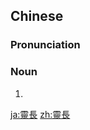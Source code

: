 {{also|灵长}}
==Chinese==
{{zh-forms|s=灵长|lit=intelligent and developed}}

===Pronunciation===
{{zh-pron
|m=língzhǎng
|c=ling4 zoeng2
|cat=n
}}

===Noun===
{{zh-noun}}

# {{zh-only|靈長目||靈長類}}

[[ja:靈長]]
[[zh:靈長]]